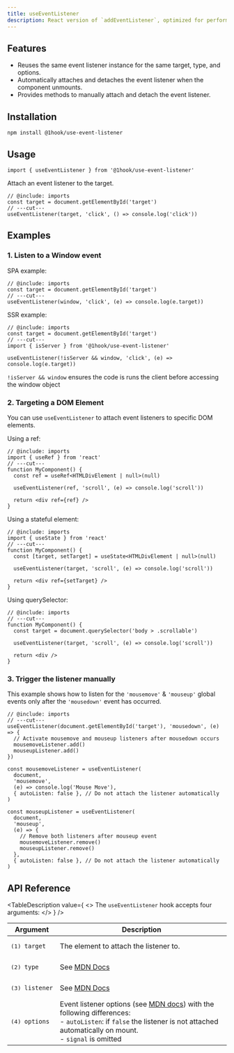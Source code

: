 ```yaml
---
title: useEventListener
description: React version of `addEventListener`, optimized for performance and memory usage.
---
```


## Features

- Reuses the same event listener instance for the same target, type, and options.
- Automatically attaches and detaches the event listener when the component unmounts.
- Provides methods to manually attach and detach the event listener.

## Installation

```package-install
npm install @1hook/use-event-listener
```

## Usage

```tsx twoslash include imports
import { useEventListener } from '@1hook/use-event-listener'
```

Attach an event listener to the target.

```tsx twoslash
// @include: imports
const target = document.getElementById('target')
// ---cut---
useEventListener(target, 'click', () => console.log('click'))
```

## Examples

### 1. Listen to a Window event

SPA example:

```tsx twoslash
// @include: imports
const target = document.getElementById('target')
// ---cut---
useEventListener(window, 'click', (e) => console.log(e.target))
```

SSR example:

```tsx twoslash
// @include: imports
const target = document.getElementById('target')
// ---cut---
import { isServer } from '@1hook/use-event-listener'

useEventListener(!isServer && window, 'click', (e) => console.log(e.target))
```

`!isServer && window` ensures the code is runs the client before accessing the
window object

### 2. Targeting a DOM Element

You can use `useEventListener` to attach event listeners to specific DOM elements.

Using a ref:

```tsx twoslash
// @include: imports
import { useRef } from 'react'
// ---cut---
function MyComponent() {
  const ref = useRef<HTMLDivElement | null>(null)

  useEventListener(ref, 'scroll', (e) => console.log('scroll'))

  return <div ref={ref} />
}
```

Using a stateful element:

```tsx twoslash
// @include: imports
import { useState } from 'react'
// ---cut---
function MyComponent() {
  const [target, setTarget] = useState<HTMLDivElement | null>(null)

  useEventListener(target, 'scroll', (e) => console.log('scroll'))

  return <div ref={setTarget} />
}
```

Using querySelector:

```tsx twoslash
// @include: imports
// ---cut---
function MyComponent() {
  const target = document.querySelector('body > .scrollable')

  useEventListener(target, 'scroll', (e) => console.log('scroll'))

  return <div />
}
```

### 3. Trigger the listener manually

This example shows how to listen for the `'mousemove'` & `'mouseup'` global events only after the `'mousedown'` event has occurred.

```tsx twoslash
// @include: imports
// ---cut---
useEventListener(document.getElementById('target'), 'mousedown', (e) => {
  // Activate mousemove and mouseup listeners after mousedown occurs
  mousemoveListener.add()
  mouseupListener.add()
})

const mousemoveListener = useEventListener(
  document,
  'mousemove',
  (e) => console.log('Mouse Move'),
  { autoListen: false }, // Do not attach the listener automatically
)

const mouseupListener = useEventListener(
  document,
  'mouseup',
  (e) => {
    // Remove both listeners after mouseup event
    mousemoveListener.remove()
    mouseupListener.remove()
  },
  { autoListen: false }, // Do not attach the listener automatically
)
```

## API Reference

<TableTitle value="Parameters" />

<TableDescription
  value={
    <>
      The <code>useEventListener</code> hook accepts four arguments:
    </>
  }
/>

| Argument                             | Description                                                                                                                                                                                                                                                                     |
| ------------------------------------ | ------------------------------------------------------------------------------------------------------------------------------------------------------------------------------------------------------------------------------------------------------------------------------- |
| <pre>(1) <Code>target</Code></pre>   | The element to attach the listener to.                                                                                                                                                                                                                                          |
| <pre>(2) <Code>type</Code></pre>     | See [MDN Docs](https://developer.mozilla.org/en-US/docs/Web/API/EventTarget/addEventListener#parameters)                                                                                                                                                                        |
| <pre>(3) <Code>listener</Code></pre> | See [MDN Docs](https://developer.mozilla.org/en-US/docs/Web/API/EventTarget/addEventListener#parameters)                                                                                                                                                                        |
| <pre>(4) <Code>options</Code></pre>  | Event listener options (see [MDN docs](https://developer.mozilla.org/en-US/docs/Web/API/EventTarget/addEventListener#parameters)) with the following differences:<br/>- `autoListen`: if `false` the listener is not attached automatically on mount.<br/>- `signal` is omitted |

<AutoTypeTable
  name="UseEventListenerReturn"
  description="What `useEventListener` returns"
  path="packages/use-event-listener/src/index.ts"
/>
